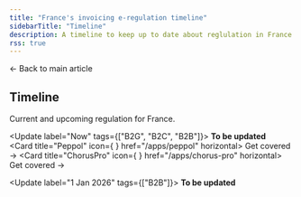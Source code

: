 ```yaml
---
title: "France's invoicing e-regulation timeline"
sidebarTitle: "Timeline"
description: A timeline to keep up to date about reglulation in France
rss: true
---
```



<Card title="Invoicing compliance in France" size="20" icon="book-open-lines" href="france" horizontal>
  ← Back to main article
</Card>

## Timeline

Current and upcoming regulation for France.

<Update label="Now" tags={["B2G", "B2C", "B2B"]}>
  **To be updated**<br />
  <Columns cols="2">
  <Card title="Peppol" icon={<PeppolIcon size={24} /> } href="/apps/peppol" horizontal>
    Get covered →
  </Card>
  <Card title="ChorusPro" icon={<ChorusproIcon size={24} /> } href="/apps/chorus-pro" horizontal>
    Get covered →
  </Card>
  </Columns>
</Update>


<Update label="1 Jan 2026" tags={["B2B"]}>
  **To be updated**<br />
</Update>


